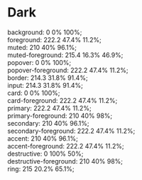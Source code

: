 
<Meta title="Docs/Colors" />

<Story name="Docs/Colors">
<h1 className="text-4xl font-semibold mb-4">Dark</h1>

<div className="w-full bg-background text-foreground border border-border p-8">
  background: 0 0% 100%;
</div>
<div className="w-full bg-foreground text-background p-8">
  foreground: 222.2 47.4% 11.2%;
</div>

<div className="w-full bg-muted text-muted-foreground p-8">
  muted: 210 40% 96.1%;
</div>
<div className="w-full bg-muted-foreground text-muted p-8">
  muted-foreground: 215.4 16.3% 46.9%;
</div>

<div className="w-full bg-popover text-popover-foreground p-8">
  popover: 0 0% 100%;
</div>
<div className="w-full bg-popover-foreground text-popover p-8">
  popover-foreground: 222.2 47.4% 11.2%;
</div>

<div className="w-full bg-border p-8">border: 214.3 31.8% 91.4%;</div>
<div className="w-full bg-input p-8">input: 214.3 31.8% 91.4%;</div>

<div className="w-full bg-card text-card-foreground p-8">card: 0 0% 100%;</div>
<div className="w-full bg-card-foreground text-card p-8">
  card-foreground: 222.2 47.4% 11.2%;
</div>

<div className="w-full bg-primary text-primary-foreground p-8">
  primary: 222.2 47.4% 11.2%;
</div>
<div className="w-full bg-primary-foreground text-primary p-8">
  primary-foreground: 210 40% 98%;
</div>

<div className="w-full bg-secondary text-secondary-foreground p-8">
  secondary: 210 40% 96.1%;
</div>
<div className="w-full bg-secondary-foreground text-secondary p-8">
  secondary-foreground: 222.2 47.4% 11.2%;
</div>

<div className="w-full bg-accent text-accent-foreground p-8">
  accent: 210 40% 96.1%;
</div>
<div className="w-full bg-accent-foreground text-accent p-8">
  accent-foreground: 222.2 47.4% 11.2%;
</div>

<div className="w-full bg-destructive text-destructive-foreground p-8">
  destructive: 0 100% 50%;
</div>
<div className="w-full bg-destructive-foreground text-destructive p-8">
  destructive-foreground: 210 40% 98%;
</div>

<div className="w-full bg-ring p-8">ring: 215 20.2% 65.1%;</div>
</Story>
